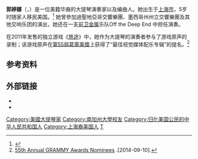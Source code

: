 '''郭婷娜'''（{{lang-en|'''Tina Guo'''}}，{{bd|1985年||||}}）是一位美籍华裔的大提琴演奏家以及编曲人。她出生于[[上海市|上海市]]，5岁时随家人移民美国。<ref>{{cite web | last = Jewles | first = Jizo | title = Interview with Tina Guo | url = http://www.jizo-entertainment.com/interviews/TINA_GUO_CELLIST_INTERVIEW.htm | accessdate = 2009-05-14 | deadurl = yes | archiveurl = https://web.archive.org/web/20100110000137/http://jizo-entertainment.com/interviews/TINA_GUO_CELLIST_INTERVIEW.htm | archivedate = 2010-01-10 }}</ref> 她曾參加過聖地亞哥交響樂團、墨西哥州州立交響樂團及其他交响乐团的演出，她还在一支[[前卫金属|前卫金属]]乐队Off the Deep End 中担任演奏。

在2011年发售的独立游戏《[[旅途|旅途]]》中，她作为大提琴的演奏者参与了游戏原声的录制；该游戏原声在[[第55屆葛萊美獎|第55屆葛萊美獎]]上获得了“最佳视觉媒体配乐专辑”的提名。<ref>[http://www.grammy.com/nominees 55th Annual GRAMMY Awards Nominees] {{WebCite|url=https://www.webcitation.org/5ugg4pB5Y?url=http://www.grammy.com/nominees |date=20101203001144 |dateformat=iso }}.[2014-09-10].</ref>

== 参考资料 ==
{{reflist}}

== 外部链接 ==
* {{Official|http://www.tinaguo.com/}}
* {{Twitter|tinaguo}}

{{DEFAULTSORT:Guo, Tingna}}
[[Category:美國大提琴家|Category:美國大提琴家]]
[[Category:南加州大學校友|Category:南加州大學校友]]
[[Category:归化美国公民的中华人民共和国人|Category:归化美国公民的中华人民共和国人]]
[[Category:上海裔美国人|Category:上海裔美国人]]
[[Category:郭姓|T]]